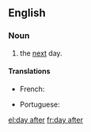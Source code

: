 ==English==

===Noun===
{{en-noun|head=[[day]] [[after]]|days after}}

# the [[next]] day.

====Translations====
{{trans-top|next day}}
* French: {{t+|fr|lendemain|m}}
{{trans-mid}}
* Portuguese: {{t|pt|dia seguinte}}
{{trans-bottom}}

[[el:day after]]
[[fr:day after]]